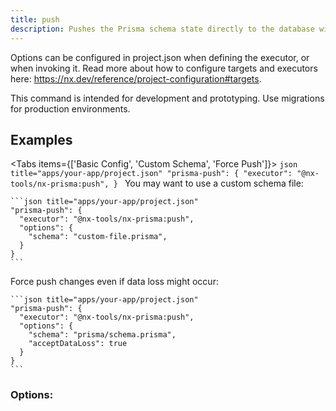 ```yaml
---
title: push
description: Pushes the Prisma schema state directly to the database without creating migrations.
---
```


Options can be configured in project.json when defining the executor, or when invoking it. Read more about how to configure targets and executors here: https://nx.dev/reference/project-configuration#targets.

<Callout title="Warning" type="warning">
  This command is intended for development and prototyping. Use migrations for production environments.
</Callout>

## Examples

<Tabs items={['Basic Config', 'Custom Schema', 'Force Push']}>
  <Tab value="Basic Config">
    ```json title="apps/your-app/project.json"
    "prisma-push": {
      "executor": "@nx-tools/nx-prisma:push",
    }
    ```
  </Tab>
  <Tab value="Custom Schema">
    You may want to use a custom schema file:

    ```json title="apps/your-app/project.json"
    "prisma-push": {
      "executor": "@nx-tools/nx-prisma:push",
      "options": {
        "schema": "custom-file.prisma",
      }
    }
    ```
  </Tab>
  <Tab value="Force Push">
    Force push changes even if data loss might occur:

    ```json title="apps/your-app/project.json"
    "prisma-push": {
      "executor": "@nx-tools/nx-prisma:push",
      "options": {
        "schema": "prisma/schema.prisma",
        "acceptDataLoss": true
      }
    }
    ```
  </Tab>
</Tabs>

### Options:

<AutoTypeTable path="../../plugins/nx-prisma/src/executors/push/schema.d.ts" name="PushExecutorSchema" />
